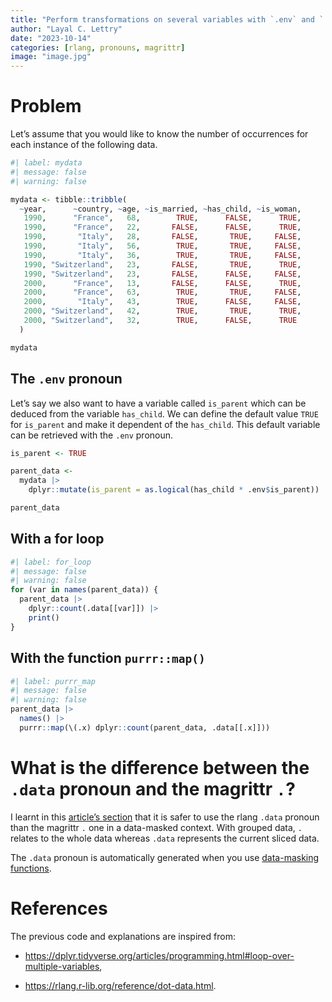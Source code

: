 ```yaml
---
title: "Perform transformations on several variables with `.env` and `.data` pronouns"
author: "Layal C. Lettry"
date: "2023-10-14"
categories: [rlang, pronouns, magrittr]
image: "image.jpg"
---
```


# Problem

Let's assume that you would like to know the number of occurrences for each instance of the following data.

```r
#| label: mydata
#| message: false
#| warning: false

mydata <- tibble::tribble(
  ~year,      ~country, ~age, ~is_married, ~has_child, ~is_woman,
   1990,      "France",   68,        TRUE,      FALSE,      TRUE,
   1990,      "France",   22,       FALSE,      FALSE,      TRUE,
   1990,       "Italy",   28,       FALSE,       TRUE,     FALSE,
   1990,       "Italy",   56,        TRUE,       TRUE,     FALSE,
   1990,       "Italy",   36,        TRUE,       TRUE,     FALSE,
   1990, "Switzerland",   23,       FALSE,       TRUE,      TRUE,
   1990, "Switzerland",   23,       FALSE,      FALSE,     FALSE,
   2000,      "France",   13,       FALSE,      FALSE,      TRUE,
   2000,      "France",   63,        TRUE,       TRUE,     FALSE,
   2000,       "Italy",   43,        TRUE,      FALSE,     FALSE,
   2000, "Switzerland",   42,        TRUE,       TRUE,      TRUE,
   2000, "Switzerland",   32,        TRUE,      FALSE,      TRUE
  )

mydata
```
## The `.env` pronoun

Let's say we also want to have a variable called `is_parent` which can be deduced from the variable `has_child`. We can define the default value `TRUE` for `is_parent` and make it dependent of the `has_child`. This default variable can be retrieved with the `.env` pronoun.

```r
is_parent <- TRUE

parent_data <- 
  mydata |>
    dplyr::mutate(is_parent = as.logical(has_child * .env$is_parent)) 

parent_data
```

## With a for loop

```r
#| label: for_loop
#| message: false
#| warning: false
for (var in names(parent_data)) {
  parent_data |>
    dplyr::count(.data[[var]]) |>
    print()
}
```


## With the function `purrr::map()`

```r
#| label: purrr_map
#| message: false
#| warning: false
parent_data |>
  names() |>
  purrr::map(\(.x) dplyr::count(parent_data, .data[[.x]]))
```

# What is the difference between the `.data` pronoun and the magrittr `.`?

I learnt in this [article's section](https://rlang.r-lib.org/reference/dot-data.html) that it is safer to use the rlang `.data` pronoun than the magrittr `.` one in a data-masked context. With grouped data, `.` relates to the whole data whereas `.data` represents the current sliced data.

The `.data` pronoun is automatically generated when you use [data-masking functions](https://rlang.r-lib.org/reference/topic-data-mask-ambiguity.html#:~:text=Data%20masking%20is%20an%20R,defined%20in%20the%20current%20environment).

# References

The previous code and explanations are inspired from:

- <https://dplyr.tidyverse.org/articles/programming.html#loop-over-multiple-variables>,

- <https://rlang.r-lib.org/reference/dot-data.html>.
